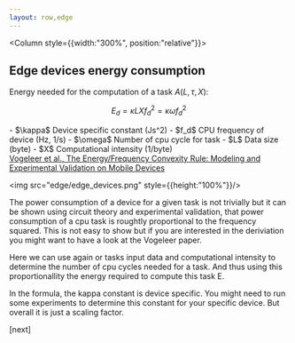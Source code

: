 ```yaml
---
layout: row,edge
---
```


<Column style={{width:"300%", position:"relative"}}>

## Edge devices energy consumption

Energy needed for the computation of a task $A(L,\tau,X)$:

$$
E_d = \kappa L X f_d^2 = \kappa \omega f_d^2
$$

<Params>
-   $\kappa$ Device specific constant (Js^2)
-   $f_d$ CPU frequency of device (Hz, 1/s)
-   $\omega$ Number of cpu cycle for task
-   $L$ Data size (byte)
-   $X$ Computational intensity (1/byte)
</Params>


<div
    style={{
        position: 'absolute',
        bottom: '0',
        right: '0',
        padding: '1rem',
        fontSize: '1.1rem',
    }}
>
<a href="https://link.springer.com/chapter/10.1007/978-3-642-55224-3_74">Vogeleer et al., The Energy/Frequency Convexity Rule: Modeling and Experimental Validation on Mobile Devices</a>
</div>
</Column>

<Column>

<img src="edge/edge_devices.png" style={{height:"100%"}}/>

</Column>

<Navbar sections={false} />


<Note>

The power consumption of a device for a given task is not trivially but it can be shown using circuit theory and experimental validation, that power consumption of a cpu task is roughtly proportional to the frequency squared. 
This is not easy to show but if you are interested in the deriviation you might want to have a look at the Vogeleer paper.

Here we can use again or tasks input data and computational intensity to determine the number of cpu cycles needed for a task. And thus
using this proportionallity the energy required to compute this task E.

In the formula, the kappa constant is device specific. You might need to run some experiments to determine this constant for your specific device. But overall it is just a scaling factor.

[next]

</Note>
